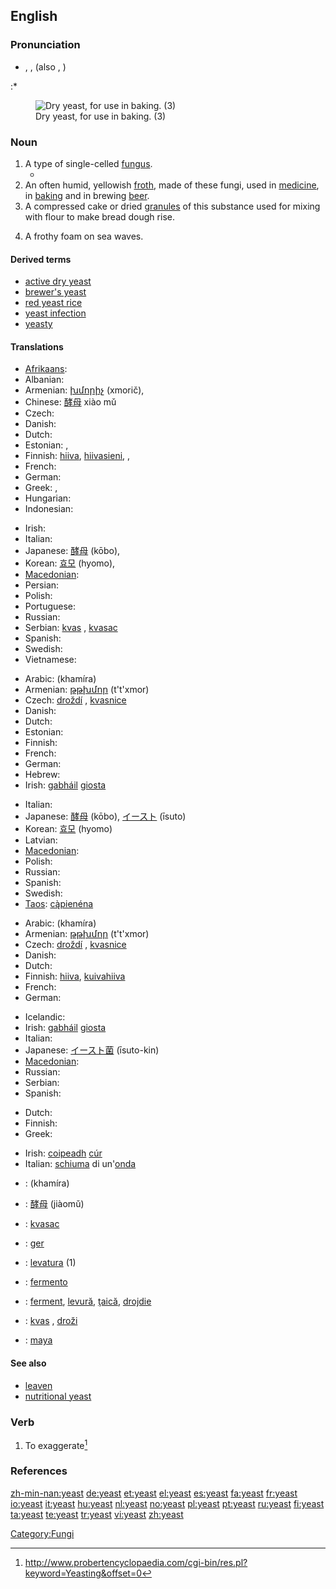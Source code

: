 {{wikipedia}}
==English==

===Pronunciation===
* {{enPR|yēst}}, {{IPA|/jiːst/}}, {{SAMPA|/ji:st/}} (also {{IPA|/iːst/}}, {{SAMPA|/iːst/}})
:* {{rhymes|iːst}}

[[Image:Dry yeast.jpg|thumb|right|Dry yeast, for use in baking. (3)]]

===Noun===
{{en-noun|s|-}}

# A type of single-celled [[fungus]].
#* {{quote-book
|passage=A microscopical examination of the '''yeast''' taken from these rapid vigorous fermentations will only be able to give useful conclusions in one respect.
|page=17
|title=Practical Management of Pure Yeast: The Application and Examination of Brewery, Distillery, and Wine, Yeasts
|author=Alfred Peter Carlslund Jørgensen (R. Grey, translator)
|publisher=The Brewing trade review
|year=1903}}
# An often humid, yellowish [[froth]], made of these fungi, used in [[medicine]], in [[baking]] and in brewing [[beer]].
# A compressed cake or dried [[granule]]s of this substance used for mixing with flour to make bread dough rise.
# {{figuratively}} A frothy foam on sea waves.

====Derived terms====
* [[active dry yeast]]
* [[brewer's yeast]]
* [[red yeast rice]]
* [[yeast infection]]
* [[yeasty]]

====Translations====
{{trans-top|fungus}}
* [[Afrikaans]]: {{t|af|gis}}
* Albanian: {{t|sq|maja}}
* Armenian: [[խմորիչ]] (xmorič),  {{t|hy|խմորիչ|tr=xmorič|sc=Armn|xs=Armenian}}
* Chinese: [[酵母]] xiào mǔ
* Czech: {{t-|cs|kvasinka|f}}
* Danish: {{t-|da|gær|c}}
* Dutch: {{t+|nl|gist|m}}
* Estonian: {{t-|et|pärm}}, {{t-|et|pärmseened}}
* Finnish: [[hiiva]], [[hiivasieni]],  {{t+|fi|hiiva}},  {{t|fi|hiivasieni}}
* French: {{t+|fr|levure|f}}
* German: {{t+|de|Hefe|f}}
* Greek: {{t+|el|μαγιά|f|sc=Grek}}, {{t+|el|ζύμη|f|sc=Grek}}
* Hungarian: {{t+|hu|élesztő}}
* Indonesian: {{t|id|ragi}}
{{trans-mid}}
* Irish: {{t-|ga|giosta|m|xs=Irish}}
* Italian: {{t+|it|lievito|m}}
* Japanese: [[酵母]] (kōbo),  {{t|ja|酵母|tr=kōbo|sc=Jpan}}
* Korean: [[효모]] (hyomo),  {{t|ko|효모|tr=hyomo|sc=Kore}}
* [[Macedonian]]: {{t|mk|квасец|m|tr=kvásec|sc=Cyrl|xs=Macedonian}}
* Persian: {{t|fa|مخمر|sc=fa-Arab}}
* Polish: {{t+|pl|drożdże|f|p}}
* Portuguese: {{t+|pt|fermento}}
* Russian: {{t+|ru|дрожжи|f|p|tr=dróžži|sc=Cyrl}}
* Serbian: [[kvas]] {{m}}, [[kvasac]] {{m}}
* Spanish: {{t-|es|levadura|f}}
* Swedish: {{t-|sv|jäst}}
* Vietnamese: {{t|vi|men}}
{{trans-bottom}}

{{trans-top|froth used in medicine, baking and brewing}}
* Arabic: {{Arab|[[خميرة]]}} (khamíra) {{f}}
* Armenian: [[թթխմոր]] (t't'xmor)
* Czech: [[droždí]] {{n}}, [[kvasnice]] {{f|p}}
* Danish: {{t-|da|gær|c}}
* Dutch: {{t+|nl|gist|m}}
* Estonian: {{t-|et|pärm}}
* Finnish: {{t+|fi|hiiva}}
* French: {{t+|fr|levure|f}}
* German: {{t+|de|Hefe|f}}
* Hebrew: {{t|he|שמרים|sc=Hebr}}
* Irish: [[gabháil]] {{f}} [[giosta]] {{m}}
{{trans-mid}}
* Italian: {{t+|it|lievito|m}}
* Japanese: [[酵母]] (kōbo), [[イースト]] (īsuto)
* Korean: [[효모]] (hyomo)
* Latvian: {{t+|lv|raugs|f|xs=Latvian}}
* [[Macedonian]]: {{t|mk|квасец|m|tr=kvásec|sc=Cyrl|xs=Macedonian}}
* Polish: {{t+|pl|drożdże|f|p}}
* Russian: {{t+|ru|дрожжи|f|p|tr=dróžži|sc=Cyrl}}
* Spanish: {{t-|es|levadura|f}}
* Swedish: {{t-|sv|jäst}}
* [[Taos]]: [[cą̀pienéna]]
{{trans-bottom}}

{{trans-top|cake or dried granules used to make bread dough rise}}
* Arabic: {{Arab|[[خميرة]]}} (khamíra) {{f}}
* Armenian: [[թթխմոր]] (t't'xmor)
* Czech: [[droždí]] {{n}}, [[kvasnice]] {{f|p}}
* Danish: {{t-|da|gær|c}}
* Dutch: {{t+|nl|gist|m}}
* Finnish: [[hiiva]], [[kuivahiiva]]
* French: {{t+|fr|levure|f}}
* German: {{t+|de|Hefe|f}}
{{trans-mid}}
* Icelandic: {{t-|is|ger|n}}
* Irish: [[gabháil]] {{f}} [[giosta]] {{m}}
* Italian: {{t+|it|lievito|m}}
* Japanese: [[イースト菌]] (īsuto-kin)
* [[Macedonian]]: {{t|mk|квасец|m|tr=kvásec|sc=Cyrl|xs=Macedonian}}
* Russian: {{t+|ru|дрожжи|f|p|tr=dróžži|sc=Cyrl}}
* Serbian: {{t|sr|квасац|m|tr=kvasac|sc=Cyrl}}
* Spanish: {{t-|es|levadura|f}}
{{trans-bottom}}

{{trans-top|frothy foam}}
* Dutch: {{t+|nl|schuim|n}}
* Finnish: {{t+|fi|vaahto}}
* Greek: {{t+|el|μαγιά|f|sc=Grek}}
{{trans-mid}}
* Irish: [[coipeadh]] {{m}} [[cúr]] {{m}}
* Italian: [[schiuma]] di un'[[onda]] {{f}}
{{trans-bottom}}

{{checktrans-top}}
* {{ttbc|Arabic}}: {{Arab|[[خميرة]]}} (khamíra) {{f}}
* {{ttbc|Chinese}}: [[酵母]] (jiàomǔ)
* {{ttbc|Croatian}}: [[kvasac]] {{m}}
* {{ttbc|Faroese}}: [[ger]]
{{trans-mid}}
* {{ttbc|Interlingua}}: [[levatura]] (1)
* {{ttbc|Portuguese}}: [[fermento]] {{m}}
* {{ttbc|Romanian}}: [[ferment]], [[levură]], [[ţaică]], [[drojdie]]
* {{ttbc|Slovene}}: [[kvas]] {{m}}, [[droži]] {{f|p}}
* {{ttbc|Turkish}}: [[maya]]
{{trans-bottom}}

====See also====
* [[leaven]]
* [[nutritional yeast]]

===Verb===
{{en-verb|s|-}}

# {{AAVE|slang}} To exaggerate<ref>http://www.probertencyclopaedia.com/cgi-bin/res.pl?keyword=Yeasting&offset=0</ref>

===References===
<references/>

[[Category:Fungi]]

[[zh-min-nan:yeast]]
[[de:yeast]]
[[et:yeast]]
[[el:yeast]]
[[es:yeast]]
[[fa:yeast]]
[[fr:yeast]]
[[io:yeast]]
[[it:yeast]]
[[hu:yeast]]
[[nl:yeast]]
[[no:yeast]]
[[pl:yeast]]
[[pt:yeast]]
[[ru:yeast]]
[[fi:yeast]]
[[ta:yeast]]
[[te:yeast]]
[[tr:yeast]]
[[vi:yeast]]
[[zh:yeast]]